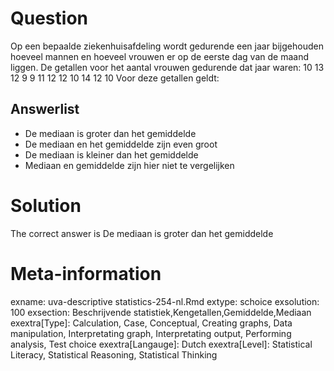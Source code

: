 Question
========

Op een bepaalde ziekenhuisafdeling wordt gedurende een jaar bijgehouden hoeveel mannen en hoeveel vrouwen er op de eerste dag van de maand liggen. De getallen voor het aantal vrouwen gedurende dat jaar waren:
10 13 12 9 9 11 12 12 10 14 12 10
Voor deze getallen geldt: 

Answerlist
----------
* De mediaan is groter dan het gemiddelde
* De mediaan en het gemiddelde zijn even groot
* De mediaan is kleiner dan het gemiddelde
* Mediaan en gemiddelde zijn hier niet te vergelijken

Solution
========

The correct answer is  De mediaan is groter dan het gemiddelde 

Meta-information
================
exname: uva-descriptive statistics-254-nl.Rmd 
extype: schoice 
exsolution: 100 
exsection: Beschrijvende statistiek,Kengetallen,Gemiddelde,Mediaan 
exextra[Type]: Calculation, Case, Conceptual, Creating graphs, Data manipulation, Interpretating graph, Interpretating output, Performing analysis, Test choice 
exextra[Langauge]: Dutch 
exextra[Level]: Statistical Literacy, Statistical Reasoning, Statistical Thinking 
